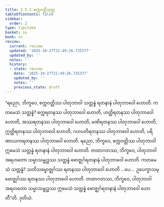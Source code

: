 ```yaml
---
title: 2.5.2 စက္ကဝတ္တိသုတ္တ
tableOfContents: false
sidebar:
  order: 2
type: tipitaka
basket: su
book: sn
review:
  current: review
  updated: '2025-10-27T21:49:26.735377'
  updated_by: ''
  notes: ''
  history:
  - state: review
    date: '2025-10-27T21:49:26.735377'
    updated_by: ''
    notes: ''
    previous_state: draft
---
```



<ReviewStatus review={frontmatter.review} showDetails={true} />

<HypothesisAnnotation frontmatter={frontmatter} />

<DynamicBreadcrumb />

<Division number="223" book="sn" e="ch" v="18" p="311">

<Paragraph number="533" book="sn">
“ရညော, ဘိက္ခဝေ, စက္ကဝတ္တိဿ ပါတုဘာဝါ သတ္တန္နံ ရတနာနံ ပါတုဘာဝေါ ဟောတိ. ကတမေသံ သတ္တန္နံ? စက္ကရတနဿ ပါတုဘာဝေါ ဟောတိ, ဟတ္ထိရတနဿ ပါတုဘာဝေါ ဟောတိ, အဿရတနဿ ပါတုဘာဝေါ ဟောတိ, မဏိရတနဿ ပါတုဘာဝေါ ဟောတိ, ဣတ္ထိရတနဿ ပါတုဘာဝေါ ဟောတိ, ဂဟပတိရတနဿ ပါတုဘာဝေါ ဟောတိ, ပရိဏာယကရတနဿ ပါတုဘာဝေါ ဟောတိ. ရညော, ဘိက္ခဝေ, စက္ကဝတ္တိဿ ပါတုဘာဝါ ဣမေသံ သတ္တန္နံ ရတနာနံ ပါတုဘာဝေါ ဟောတိ.
</Paragraph>

<Paragraph number="534" book="sn">
တထာဂတဿ, ဘိက္ခဝေ, ပါတုဘာဝါ အရဟတော သမ္မာသမ္ဗုဒ္ဓဿ သတ္တန္နံ ဗောဇ္ဈင်္ဂရတနာနံ ပါတုဘာဝေါ ဟောတိ. ကတမေသံ သတ္တန္နံ? သတိသမ္ဗောဇ္ဈင်္ဂဿ ရတနဿ ပါတုဘာဝေါ ဟောတိ …ပေ…  ဥပေက္ခာသမ္ဗောဇ္ဈင်္ဂဿ ရတနဿ ပါတုဘာဝေါ ဟောတိ. တထာဂတဿ, ဘိက္ခဝေ, ပါတုဘာဝါ အရဟတော သမ္မာသမ္ဗုဒ္ဓဿ ဣမေသံ သတ္တန္နံ ဗောဇ္ဈင်္ဂရတနာနံ ပါတုဘာဝေါ ဟောတီ”တိ.

</Paragraph>
</Division>

<Paragraph number="535" type="center" book="sn">
ဒုတိယံ.
</Paragraph>